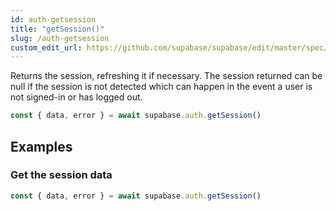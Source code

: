 ```yaml
---
id: auth-getsession
title: "getSession()"
slug: /auth-getsession
custom_edit_url: https://github.com/supabase/supabase/edit/master/spec/supabase_js_v2.yml
---
```


Returns the session, refreshing it if necessary.
The session returned can be null if the session is not detected which can happen in the event a user is not signed-in or has logged out.

```js
const { data, error } = await supabase.auth.getSession()
```


















## Examples

### Get the session data



```js
const { data, error } = await supabase.auth.getSession()
```